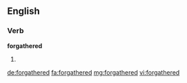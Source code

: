 ==English==

===Verb===
'''forgathered'''

# {{past of|forgather}}

[[de:forgathered]]
[[fa:forgathered]]
[[mg:forgathered]]
[[vi:forgathered]]